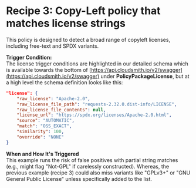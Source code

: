 
# Recipe 3: Copy-Left policy that matches license strings 

This policy is designed to detect a broad range of copyleft licenses, including free-text and SPDX variants.

<RemoteCodeBlock
  lang="rego"
  src="https://raw.githubusercontent.com/cloudsmith-io/rego-recipes/refs/heads/main/recipe-3/policy.rego"
/>

**Trigger Condition:**  
The license trigger conditions are highlighted in our detailed schema which is available towards the bottom of [https://api.cloudsmith.io/v2/swagger](https://api.cloudsmith.io/v2/swagger) under **PolicyPackageLicense**, but at a high level the schema definition looks like this:

```json
"license": {  
    "raw_license": "Apache-2.0",  
    "raw_license_file_path": "requests-2.32.0.dist-info/LICENSE",  
    "raw_license_file_contents": null,  
    "license_url": "https://spdx.org/licenses/Apache-2.0.html",  
    "source": "AUTOMATIC",  
    "match": "OSS_EXACT",  
    "similarity": 100,  
    "override": "NONE"  
}
```

**When and How It's Triggered**  
This example runs the risk of false positives with partial string matches (e.g., might flag "Not-GPL" if carelessly constructed). Whereas, the previous example (recipe 3) could also miss variants like "GPLv3+" or "GNU General Public License" unless specifically added to the list.

